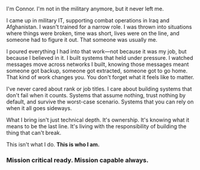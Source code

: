 I'm Connor. I'm not in the military anymore, but it never left me.

I came up in military IT, supporting combat operations in Iraq and Afghanistan. I wasn't trained for a narrow role. I was thrown into situations where things were broken, time was short, lives were on the line, and someone had to figure it out. That someone was usually me.

I poured everything I had into that work—not because it was my job, but because I believed in it. I built systems that held under pressure. I watched messages move across networks I built, knowing those messages meant someone got backup, someone got extracted, someone got to go home. That kind of work changes you. You don't forget what it feels like to matter.

I've never cared about rank or job titles. I care about building systems that don't fail when it counts. Systems that assume nothing, trust nothing by default, and survive the worst-case scenario. Systems that you can rely on when it all goes sideways.

What I bring isn't just technical depth. It's ownership. It's knowing what it means to be the last line. It's living with the responsibility of building the thing that can't break.

This isn't what I do. **This is who I am.**

### Mission critical ready. Mission capable always.
